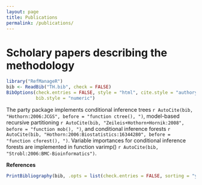 ---
layout: page
title: Publications
permalink: /publications/
---

Scholary papers describing the methodology
========================================================

```{r setup, include = FALSE, cache = FALSE}
library("RefManageR")
bib <- ReadBib("TH.bib", check = FALSE)
BibOptions(check.entries = FALSE, style = "html", cite.style = "authoryear",
           bib.style = "numeric")
```
The party package implements conditional inference trees
`r AutoCite(bib, "Hothorn:2006:JCGS", before = "function ctree(), ")`,
model-based recursive partitioning 
`r AutoCite(bib, "Zeileis+Hothorn+Hornik:2008", before = "function mob(), ")`,
and conditional inference forests
`r AutoCite(bib, "Hothorn:2006:Biostatistics:16344280", before = "function cforest(), ")`.
Variable importances for conditional inference forests are
implemented in function varimp() `r AutoCite(bib, "Strobl:2006:BMC-Bioinformatics")`.

**References**

```{r results = "asis", echo = FALSE}
PrintBibliography(bib, .opts = list(check.entries = FALSE, sorting = "ynt"))
```
